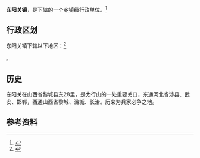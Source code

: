 {{中国乡级行政区
|景观照片文件名 = 
|景观照片描述 = 
|汉语拼音 = 
|其他语言 = 
|其他语言名称 = 
|旧称 = 
|地名出处 = 
|位置图文件名 = 
|位置图描述 = 
|自定义图片= 
|建置时间 = 
|政府驻地 = 
|毗邻 = 
|总面积 = 
|总人口 = 
|总人口年份 = 
|户籍人口 = 
|户籍人口年份 = 
|常住人口 = 
|常住人口年份 = 
|人口密度 = 
|GDP = 
|GDP年份 = 
|邮政编码 = 
|电话区号 = 355
|官方网站 = 
|网站名称 = 
|14/04/26/101/000}}

'''东阳关镇'''，是{{PRC admin/fullname|14/04/26/101/000|3}}下辖的一个[[乡镇|乡镇]]级行政单位。<ref>{{PRC admin/ref sgc|{{PRC admin/parent|14/04/26/101/000}}}}</ref>

== 行政区划 ==

东阳关镇下辖以下地区：<ref>{{PRC admin/ref sgc|14/04/26/101/000}}</ref>

{{PRC admin/children|14/04/26/101/000}}。

== 历史 ==
东阳关在山西省黎城县东28里，是太行山的一处重要关口，东通河北省涉县、武安、邯郸，西通山西省黎城、潞城、长治。历来为兵家必争之地。

== 参考资料 ==

{{reflist}}

{{行政区划小作品}}
{{PRC admin/navcat|14/04/26/101/000}}